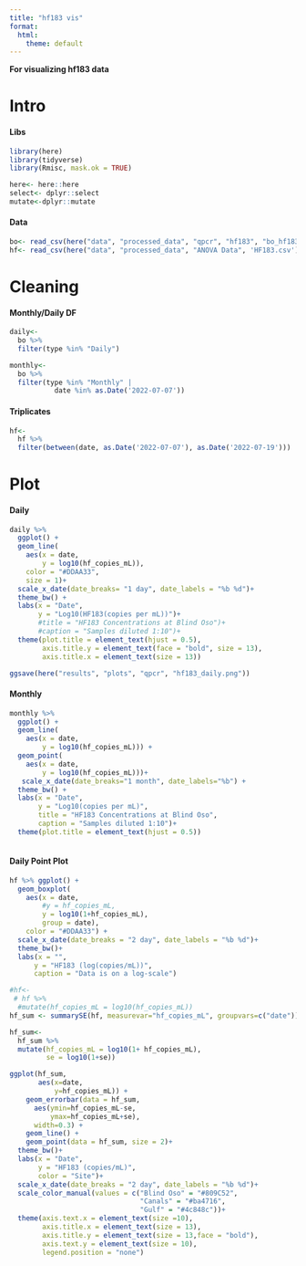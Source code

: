 ```yaml
---
title: "hf183 vis"
format:
  html:
    theme: default
---
```


**For visualizing hf183 data**

# Intro

#### Libs

```r
library(here)
library(tidyverse)
library(Rmisc, mask.ok = TRUE)
```

```r
here<- here::here
select<- dplyr::select
mutate<-dplyr::mutate
```

#### Data

```r
bo<- read_csv(here("data", "processed_data", "qpcr", "hf183", "bo_hf183.csv"))
hf<- read_csv(here("data", "processed_data", "ANOVA Data", 'HF183.csv'))
```

# Cleaning

#### Monthly/Daily DF

```r
daily<-
  bo %>%
  filter(type %in% "Daily")

monthly<-
  bo %>%
  filter(type %in% "Monthly" |
           date %in% as.Date('2022-07-07'))
```

#### Triplicates

```r
hf<-
  hf %>%
  filter(between(date, as.Date('2022-07-07'), as.Date('2022-07-19')))
```

# Plot

#### Daily

```r
daily %>%
  ggplot() + 
  geom_line(
    aes(x = date, 
        y = log10(hf_copies_mL)),
    color = "#DDAA33",
    size = 1)+
  scale_x_date(date_breaks= "1 day", date_labels = "%b %d")+
  theme_bw() +
  labs(x = "Date",
       y = "Log10(HF183(copies per mL))")+
       #title = "HF183 Concentrations at Blind Oso")+
       #caption = "Samples diluted 1:10")+
  theme(plot.title = element_text(hjust = 0.5),
        axis.title.y = element_text(face = "bold", size = 13),
        axis.title.x = element_text(size = 13))

ggsave(here("results", "plots", "qpcr", "hf183_daily.png"))
```

#### Monthly

```r
monthly %>%
  ggplot() + 
  geom_line(
    aes(x = date, 
        y = log10(hf_copies_mL))) +
  geom_point(
    aes(x = date, 
        y = log10(hf_copies_mL)))+
   scale_x_date(date_breaks="1 month", date_labels="%b") +
  theme_bw() + 
  labs(x = "Date", 
       y = "Log10(copies per mL)",
       title = "HF183 Concentrations at Blind Oso",
       caption = "Samples diluted 1:10")+
  theme(plot.title = element_text(hjust = 0.5))
   
```

#### Daily Point Plot

```r
hf %>% ggplot() +
  geom_boxplot(
    aes(x = date, 
        #y = hf_copies_mL, 
        y = log10(1+hf_copies_mL),
        group = date),
    color = "#DDAA33") +
  scale_x_date(date_breaks = "2 day", date_labels = "%b %d")+
  theme_bw()+
  labs(x = "",
      y = "HF183 (log(copies/mL))",
      caption = "Data is on a log-scale")
```

```r
#hf<-
 # hf %>%
  #mutate(hf_copies_mL = log10(hf_copies_mL))
hf_sum <- summarySE(hf, measurevar="hf_copies_mL", groupvars=c("date")) 
```

```r
hf_sum<-
  hf_sum %>%
  mutate(hf_copies_mL = log10(1+ hf_copies_mL),
         se = log10(1+se))

ggplot(hf_sum, 
       aes(x=date, 
           y=hf_copies_mL)) + 
    geom_errorbar(data = hf_sum,
      aes(ymin=hf_copies_mL-se, 
          ymax=hf_copies_mL+se), 
      width=0.3) +
    geom_line() +
    geom_point(data = hf_sum, size = 2)+
  theme_bw()+
  labs(x = "Date",
       y = "HF183 (copies/mL)",
       color = "Site")+
  scale_x_date(date_breaks = "2 day", date_labels = "%b %d")+
  scale_color_manual(values = c("Blind Oso" = "#809C52",
                                "Canals" = "#ba4716",
                                "Gulf" = "#4c848c"))+
  theme(axis.text.x = element_text(size =10),
        axis.title.x = element_text(size = 13),
        axis.title.y = element_text(size = 13,face = "bold"),
        axis.text.y = element_text(size = 10),
        legend.position = "none") 

```
